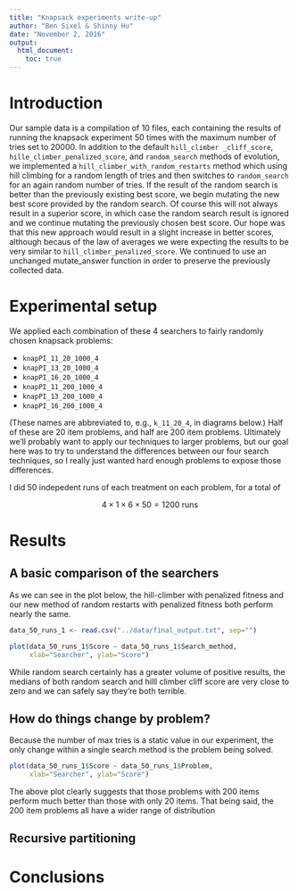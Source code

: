 ```yaml
---
title: "Knapsack experiments write-up"
author: "Ben Sixel & Shinny Hu"
date: "November 2, 2016"
output: 
  html_document:
    toc: true
---
```



# Introduction

Our sample data is a compilation of 10 files, each containing the results of running the knapsack experiment 50 times with the maximum number of tries set to 20000. In addition to the default `hill_climber _cliff_score`, `hille_climber_penalized_score`, and `random_search` methods of evolution, we implemented a `hill_climber_with_random_restarts` method which using hill climbing for a random length of tries and then switches to `random_search` for an again random number of tries. If the result of the random search is better than the previously existing best score, we begin mutating the new best score provided by the random search. Of course this will not always result in a superior score, in which case the random search result is ignored and we continue mutating the previously chosen best score. Our hope was that this new approach would result in a slight increase in better scores, although becaus of the law of averages we were expecting the results to be very similar to `hill_climber_penalized_score`. We continued to use an unchanged mutate_answer function in order to preserve the previously collected data.

# Experimental setup

We applied each combination of these 4 searchers to fairly randomly chosen knapsack problems:

* `knapPI_11_20_1000_4`
* `knapPI_13_20_1000_4` 
* `knapPI_16_20_1000_4`
* `knapPI_11_200_1000_4`
* `knapPI_13_200_1000_4`
* `knapPI_16_200_1000_4`

(These names are abbreviated to, e.g., `k_11_20_4`, in diagrams below.) Half of these are 20 item problems, and half are 200 item problems. Ultimately we'll probably want to apply our techniques to larger problems, but our goal here was to try to understand the differences between our four search techniques, so I really just wanted hard enough problems to expose those differences.

I did 50 indepedent runs of each treatment on each problem, for a total of

$$4 \times 1 \times 6 \times 50 = 1200 \textrm{ runs}$$

# Results

## A basic comparison of the searchers

As we can see in the plot below, the hill-climber with penalized fitness and our new method of random restarts with penalized fitness both perform nearly the same.

```r
data_50_runs_1 <- read.csv("../data/final_output.txt", sep="")

plot(data_50_runs_1$Score ~ data_50_runs_1$Search_method,
     xlab="Searcher", ylab="Score")
```

While random search certainly has a greater volume of positive results, the medians of both random search and hilll climber cliff score are very close to zero and we can safely say they're both terrible.

## How do things change by problem?
Because the number of max tries is a static value in our experiment, the only change within a single search method is the problem being solved. 

```r
plot(data_50_runs_1$Score ~ data_50_runs_1$Problem,
     xlab="Searcher", ylab="Score")
```

The above plot clearly suggests that those problems with 200 items perform much better than those with only 20 items. That being said, the 200 item problems all have a wider range of distribution

## Recursive partitioning


# Conclusions

